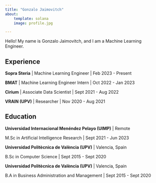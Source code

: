 ```yaml
---
title: "Gonzalo Jaimovitch"
about:
    template: solana
    image: profile.jpg

---
```


Hello! My name is Gonzalo Jaimovitch, and I am a Machine Learning Engineer. 


## Experience

**Sopra Steria** | Machine Learning Engineer | Feb 2023 - Present

**BMAT** | Machine Learning Engineer Intern | Oct 2022 - Jan 2023

**Cirium** | Associate Data Scientist | Sept 2021 - Aug 2022

**VRAIN (UPV)** | Researcher | Nov 2020 - Aug 2021

## Education

**Universidad Internacional Menéndez Pelayo (UIMP)** | Remote  

M.Sc in Artificial Intelligence Research | Sept 2021 - Jun 2023

**Universidad Politècnica de València (UPV)** | Valencia, Spain  

B.Sc in Computer Science | Sept 2015 - Sept 2020

**Universidad Politècnica de València (UPV)** | Valencia, Spain  

B.A in Business Administration and Management | Sept 2015 - Sept 2020
